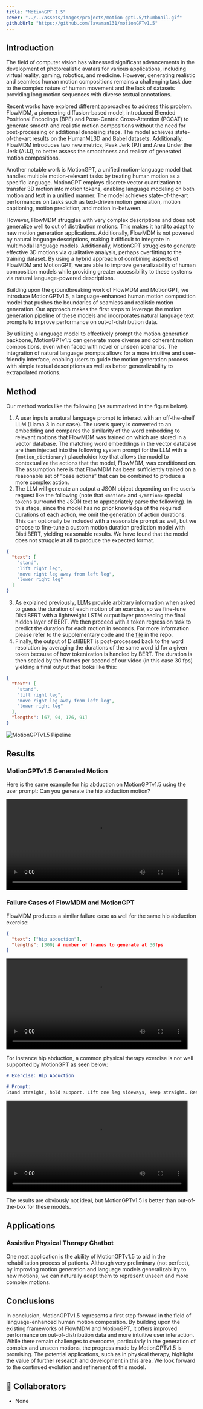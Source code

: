 ```yaml
---
title: "MotionGPT 1.5"
cover: "../../assets/images/projects/motion-gpt1.5/thumbnail.gif"
githubUrl: "https://github.com/lavaman131/motionGPTv1.5"
---
```




## Introduction

The field of computer vision has witnessed significant advancements in the development of photorealistic avatars for various applications, including virtual reality, gaming, robotics, and medicine. However, generating realistic and seamless human motion compositions remains a challenging task due to the complex nature of human movement and the lack of datasets providing long motion sequences with diverse textual annotations.

Recent works have explored different approaches to address this problem. FlowMDM, a pioneering diffusion-based model, introduced Blended Positional Encodings (BPE) and Pose-Centric Cross-Attention (PCCAT) to generate smooth and realistic motion compositions without the need for post-processing or additional denoising steps. The model achieves state-of-the-art results on the HumanML3D and Babel datasets. Additionally, FlowMDM introduces two new metrics, Peak Jerk (PJ) and Area Under the Jerk (AUJ), to better assess the smoothness and realism of generated motion compositions.

Another notable work is MotionGPT, a unified motion-language model that handles multiple motion-relevant tasks by treating human motion as a specific language. MotionGPT employs discrete vector quantization to transfer 3D motion into motion tokens, enabling language modeling on both motion and text in a unified manner. The model achieves state-of-the-art performances on tasks such as text-driven motion generation, motion captioning, motion prediction, and motion in-between.

However, FlowMDM struggles with very complex descriptions and does not generalize well to out of distribution motions. This makes it hard to adapt to new motion generation applications. Additionally, FlowMDM is not powered by natural language descriptions, making it difficult to integrate in multimodal language models. Additionally, MotionGPT struggles to generate effective 3D motions via qualitative analysis, perhaps overfitting to the training dataset. By using a hybrid approach of combining aspects of FlowMDM and MotionGPT, we are able to improve generalizability of human composition models while providing greater accessibility to these systems via natural language-powered descriptions.

Building upon the groundbreaking work of FlowMDM and MotionGPT, we introduce MotionGPTv1.5, a language-enhanced human motion composition model that pushes the boundaries of seamless and realistic motion generation. Our approach makes the first steps to leverage the motion generation pipeline of these models and incorporates natural language text prompts to improve performance on out-of-distribution data.

By utilizing a language model to effectively prompt the motion generation backbone, MotionGPTv1.5 can generate more diverse and coherent motion compositions, even when faced with novel or unseen scenarios. The integration of natural language prompts allows for a more intuitive and user-friendly interface, enabling users to guide the motion generation process with simple textual descriptions as well as better generalizability to extrapolated motions.

## Method

Our method works like the following (as summarized in the figure below).

1. A user inputs a natural language prompt to interact with an off-the-shelf LLM (Llama 3 in our case). The user’s query is converted to an embedding and compares the similarity of the word embedding to relevant motions that FlowMDM was trained on which are stored in a vector database. The matching word embeddings in the vector database are then injected into the following system prompt for the LLM with a `{motion_dictionary}` placeholder key that allows the model to contextualize the actions that the model, FlowMDM, was conditioned on. The assumption here is that FlowMDM has been sufficiently trained on a reasonable set of “base actions” that can be combined to produce a more complex action.
2. The LLM will generate an output a JSON object depending on the user’s request like the following (note that `<motion>` and `</motion>` special tokens surround the JSON text to appropriately parse the following). In this stage, since the model has no prior knowledge of the required durations of each action, we omit the generation of action durations. This can optionally be included with a reasonable prompt as well, but we choose to fine-tune a custom motion duration prediction model with DistilBERT, yielding reasonable results. We have found that the model does not struggle at all to produce the expected format.

```json
{
  "text": [
    "stand",
    "lift right leg",
    "move right leg away from left leg",
    "lower right leg"
  ]
}
```

3. As explained previously, LLMs provide arbitrary information when asked to guess the duration of each motion of an exercise, so we fine-tune DistilBERT with a lightweight LSTM output layer proceeding the final hidden layer of BERT. We then proceed with a token regression task to predict the duration for each motion in seconds. For more information please refer to the supplementary code and the [file](https://github.com/lavaman131/motionGPTv1.5/blob/main/src/mgpt/nlp/utils/duration_extraction.py) in the repo.
4. Finally, the output of DistilBERT is post-processed back to the word resolution by averaging the durations of the same word id for a given token because of how tokenization is handled by BERT. The duration is then scaled by the frames per second of our video (in this case 30 fps) yielding a final output that looks like this:

```json
{
  "text": [
    "stand",
    "lift right leg",
    "move right leg away from left leg",
    "lower right leg"
  ],
  "lengths": [67, 94, 176, 91]
}
```

<Image src={motiongptv15_pipeline} alt="MotionGPTv1.5 Pipeline" />

## Results

### MotionGPTv1.5 Generated Motion

Here is the same example for hip abduction on MotionGPTv1.5 using the user prompt: Can you generate the hip abduction motion?

<div className="flex justify-center my-8">
  <video controls width="480" height="240">
    <source src={motiongptv15_success} type="video/mp4" />
    Your browser does not support the video tag.
  </video>
</div>

### Failure Cases of FlowMDM and MotionGPT

FlowMDM produces a similar failure case as well for the same hip abduction exercise:

```json
{
  "text": ["hip abduction"],
  "lengths": [300] # number of frames to generate at 30fps
}
```

<div className="flex justify-center my-8">
  <video controls width="480" height="240">
    <source src={flowmdm_failure} type="video/mp4" />
    Your browser does not support the video tag.
  </video>
</div>

For instance hip abduction, a common physical therapy exercise is not well supported by MotionGPT as seen below:

```markdown
# Exercise: Hip Abduction

# Prompt:
Stand straight, hold support. Lift one leg sideways, keep straight. Return leg. Alternate sides. Repeat.
```

<div className="flex justify-center my-8">
  <video controls width="480" height="240">
    <source src={motiongpt_failure} type="video/mp4" />
    Your browser does not support the video tag.
  </video>
</div>

The results are obviously not ideal, but MotionGPTv1.5 is better than out-of-the-box for these models.

## Applications

### Assistive Physical Therapy Chatbot

One neat application is the ability of MotionGPTv1.5 to aid in the rehabilitation process of patients. Although very preliminary (not perfect), by improving motion generation and language models generalizability to new motions, we can naturally adapt them to represent unseen and more complex motions.

## Conclusions

In conclusion, MotionGPTv1.5 represents a first step forward in the field of language-enhanced human motion composition. By building upon the existing frameworks of FlowMDM and MotionGPT, it offers improved performance on out-of-distribution data and more intuitive user interaction. While there remain challenges to overcome, particularly in the generation of complex and unseen motions, the progress made by MotionGPTv1.5 is promising. The potential applications, such as in physical therapy, highlight the value of further research and development in this area. We look forward to the continued evolution and refinement of this model.

## 👥 Collaborators

* None